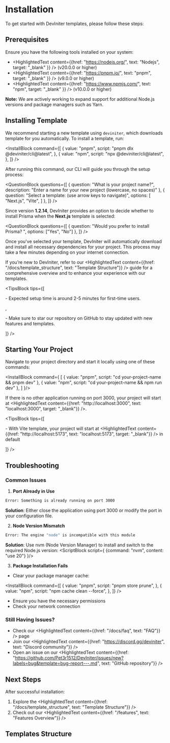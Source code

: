 
# Installation

To get started with DevIniter templates, please follow these steps:

## Prerequisites

Ensure you have the following tools installed on your system:

- <HighlightedText content={{href: "https://nodejs.org/", text: "Nodejs", target: "_blank" }} /> (v20.0.0 or higher)
- <HighlightedText content={{href: "https://pnpm.io/", text: "pnpm", target: "_blank" }} /> (v9.0.0 or higher)
- <HighlightedText content={{href: "https://www.npmjs.com/", text: "npm", target: "_blank" }} /> (v10.0.0 or higher)

<strong>Note:</strong> We are actively working to expand support for additional Node.js versions and package managers such as Yarn.

## Installing Template

We recommend starting a new template using `deviniter`, which downloads template for you automatically. To install a template, run:

<InstallBlock command={[
    {
      value: "pnpm",
      script: "pnpm dlx @deviniter/cli@latest",
    },
    {
      value: "npm",
      script: "npx @deviniter/cli@latest",
    },
]} />

After running this command, our CLI will guide you through the setup process:

<QuestionBlock questions={[
    {
        question: "What is your project name?",
        description: "Enter a name for your new project (lowercase, no spaces)"
    },
    {
        question: "Select a template: (use arrow keys to navigate)",
        options: [
            "Next.js",
            "Vite",
        ]
    },
]} />

Since version <strong>1.2.14</strong>, DevIniter provides an option to decide whether to install Prisma when the <strong>Next.js</strong> template is selected:

<QuestionBlock questions={[
    {
        question: "Would you prefer to install Prisma? ",
        options: ["Yes", "No"]
    },
]} />

Once you've selected your template, DevIniter will automatically download and install all necessary dependencies for your project. This process may take a few minutes depending on your internet connection.

If you’re new to DevIniter, refer to our <HighlightedText content={{href: "/docs/template_structure", text: "Template Structure"}} /> guide for a comprehensive overview and to enhance your experience with our templates.

<TipsBlock tips={[
    <p>- Expected setup time is around 2-5 minutes for first-time users. </p>,
    <p>- Make sure to star our repository on GitHub to stay updated with new features and templates. </p>
]} />

## Starting Your Project

Navigate to your project directory and start it locally using one of these commands:

<InstallBlock command={
    [
        {
            value: "pnpm",
            script: "cd your-project-name && pnpm dev"
        },
        {
            value: "npm",
            script: "cd your-project-name && npm run dev"
        },
    ]
}/>

If there is no other application running on port 3000, your project will start at <HighlightedText content={{href: "http://localhost:3000", text: "localhost:3000", target: "_blank"}} />.

<TipsBlock tips={[
    <p>- With <span className="text-[#e4c1f9] font-semibold">Vite</span> template, your project will start at <HighlightedText content={{href: "http://localhost:5173", text: "localhost:5173", target: "_blank"}} /> in default</p>
]} />

## Troubleshooting

### Common Issues

1. **Port Already in Use**
```bash
Error: Something is already running on port 3000
```
**Solution**: Either close the application using port 3000 or modify the port in your configuration file.

2. **Node Version Mismatch**
```bash
Error: The engine "node" is incompatible with this module
```
**Solution**: Use nvm (Node Version Manager) to install and switch to the required Node.js version:
<ScriptBlock script={
    {command: "nvm",
    content: "use 20"}
}/>

3. **Package Installation Fails**
- Clear your package manager cache:

<InstallBlock command={[
    {
      value: "pnpm",
      script: "pnpm store prune",
    },
    {
      value: "npm",
      script: "npm cache clean --force",
    },
]} />

- Ensure you have the necessary permissions
- Check your network connection

### Still Having Issues?

- Check our <HighlightedText content={{href: "/docs/faq", text: "FAQ"}} /> page <ComingSoon />
- Join our <HighlightedText content={{href: "https://discord.gg/deviniter", text: "Discord community"}} /> <ComingSoon />
- Open an issue on our <HighlightedText content={{href: "https://github.com/Pet3r1512/DevIniter/issues/new?labels=bug&template=bug-report---.md", text: "GitHub repository"}} />

## Next Steps

After successful installation:
1. Explore the <HighlightedText content={{href: "/docs/template_structure", text: "Template Structure"}} />
2. Check out our <HighlightedText content={{href: "/features", text: "Features Overview"}} />

## Templates Structure

<div className="flex flex-col lg:flex-row items-center !gap-4 mt-[21px] lg:h-28">
    <FrameworkGuide props={{logo: "/images/techstacks/nextjs.png", framework: "Next.js", url: "nextjs", desc:"Full-stack React.js framework"}} />
    <FrameworkGuide props={{logo: "/images/techstacks/vite.png", framework: "Vite", url: "vite", desc:"Fast and Modern React.js Build Tool"}} />
</div>